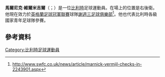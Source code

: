 '''馬爾尼克·維爾米吉爾'''（{{lang-nl|Marnick Vermijl}}；{{bd|1992年|1月13日}}）是一位[[比利時|比利時]]足球運動員。在場上的位置是右後衛。他現在效力於[[英格蘭足球冠軍聯賽|英格蘭足球冠軍聯賽]]球隊[[謝週三足球俱樂部|謝週三足球俱樂部]]<ref>http://www.swfc.co.uk/news/article/marnick-vermijl-checks-in-2243901.aspx</ref>。他也代表比利時各級國家青年足球隊參賽。
==參考資料==
{{Reflist}}

{{DEFAULTSORT: Vermijl, Marnick}}
[[Category:比利時足球運動員|Category:比利時足球運動員]]